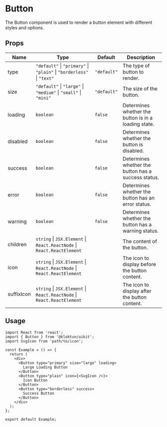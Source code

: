 # Button

The Button component is used to render a button element with different styles and options.

## Props

| Name         | Type                                                                                                 | Default        | Description                                                                           |
|--------------|------------------------------------------------------------------------------------------------------|----------------|---------------------------------------------------------------------------------------|
| type         | `"default"` \| `"primary"` \| `"plain"` \| `"borderless"` \| `"text"`                                 | `"default"`    | The type of button to render.                                                         |
| size         | `"default"` \| `"large"` \| `"medium"` \| `"small"` \| `"mini"`                                       | `"default"`    | The size of the button.                                                               |
| loading      | `boolean`                                                                                            | `false`        | Determines whether the button is in a loading state.                                  |
| disabled     | `boolean`                                                                                            | `false`        | Determines whether the button is disabled.                                            |
| success      | `boolean`                                                                                            | `false`        | Determines whether the button has a success status.                                   |
| error        | `boolean`                                                                                            | `false`        | Determines whether the button has an error status.                                    |
| warning      | `boolean`                                                                                            | `false`        | Determines whether the button has a warning status.                                   |
| children     | `string` \| `JSX.Element` \| `React.ReactNode` \| `React.ReactElement`                             |                | The content of the button.                                                            |
| icon         | `string` \| `JSX.Element` \| `React.ReactNode` \| `React.ReactElement`                             |                | The icon to display before the button content.                                        |
| suffixIcon   | `string` \| `JSX.Element` \| `React.ReactNode` \| `React.ReactElement`                             |                | The icon to display after the button content.                                         |

## Usage

```tsx
import React from 'react';
import { Button } from '@kloktun/uikit';
import SvgIcon from 'path/to/icon';

const Example = () => {
  return (
    <div>
      <Button type="primary" size="large" loading>
        Large Loading Button
      </Button>
      <Button type="plain" icon={<SvgIcon />}>
        Icon Button
      </Button>
      <Button type="borderless" success>
        Success Button
      </Button>
    </div>
  );
};

export default Example;
```